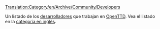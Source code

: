 [[Translation:Category/en/Archive/Community/Developers]]


Un listado de los [[es/Archive/Community/Desarrolladores|desarrolladores]] que trabajan en [[es/Manual/Main Page|OpenTTD]].
Vea el listado en la [[:Category:en/Archive/Community/Developers|categoría en inglés]].


